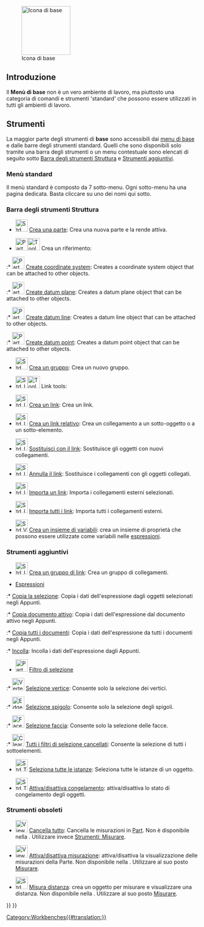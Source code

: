 <languages/>

{{Docnav/it
|[[Workbenches/it|Ambienti di lavoro]]
|[[Assembly_Workbench/it|Ambiente Assembly]]
|IconL=
|IconR=Workbench_Assembly.svg
}}

[[Image:Freecad.svg|thumb|128px|Icona di base]]

{{TOCright}}

<span id="Introduction"></span>
==Introduzione==

Il '''Menù di base''' non è un vero ambiente di lavoro, ma piuttosto una categoria di comandi e strumenti 'standard' che possono essere utilizzati in tutti gli ambienti di lavoro.

<span id="Tools"></span>
==Strumenti==

La maggior parte degli strumenti di '''base''' sono accessibili dai [[Standard_Menu/it|menu di base]] e dalle barre degli strumenti standard. Quelli che sono disponibili solo tramite una barra degli strumenti o un menu contestuale sono elencati di seguito sotto [[#Barra_degli_strumenti_Struttura|Barra degli strumenti Struttura]] e [[#Strumenti_aggiuntivi|Strumenti aggiuntivi]].

<span id="Standard_menu"></span>
===Menù standard===

Il menù standard è composto da 7 sotto-menu. Ogni sotto-menu ha una pagina dedicata. Basta cliccare su uno dei nomi qui sotto.

{{StdMenu
|
[[Std_File_Menu/it|File]]
&nbsp;&nbsp;&nbsp;
[[Std_Edit_Menu/it|Modifica]]
&nbsp;&nbsp;&nbsp;
[[Std_View_Menu/it|Visualizza]]
&nbsp;&nbsp;&nbsp;
[[Std_Tools_Menu/it|Strumenti]]
&nbsp;&nbsp;&nbsp;
[[Std_Macro_Menu/it|Macro]]
&nbsp;&nbsp;&nbsp;
[[Std_Windows_Menu/it|Finestre]]
&nbsp;&nbsp;&nbsp;
[[Std_Help_Menu/it|Aiuto]]
}}

<span id="Structure_toolbar"></span>
===Barra degli strumenti Struttura ===

* [[File:Std_Part.svg|32px]] [[Std_Part/it|Crea una parte]]: Crea una nuova parte e la rende attiva.

* <span id="Part_Datums">[[File:Part_CoordinateSystem.svg|x32px]][[Image:Toolbar_flyout_arrow_blue_background.svg|x32px]] Crea un riferimento: {{Version/it|1.1}}</span><!--Do not edit span id: the Part_Datums pages redirect here-->

:* [[File:Part_CoordinateSystem.svg|32px]] [[Part_CoordinateSystem|Create coordinate system]]: Creates a coordinate system object that can be attached to other objects. {{Version|1.1}}

:* [[File:Part_DatumPlane.svg|32px]] [[Part_DatumPlane|Create datum plane]]: Creates a datum plane object that can be attached to other objects. {{Version|1.1}}

:* [[File:Part_DatumLine.svg|32px]] [[Part_DatumLine|Create datum line]]: Creates a datum line object that can be attached to other objects. {{Version|1.1}}

:* [[File:Part_DatumPoint.svg|32px]] [[Part_DatumPoint|Create datum point]]: Creates a datum point object that can be attached to other objects. {{Version|1.1}}

* [[File:Std_Group.svg|32px]] [[Std_Group/it|Crea un gruppo]]: Crea un nuovo gruppo.

* <span id="Std_LinkActions">[[File:Std_LinkMake.svg|x32px]][[Image:Toolbar_flyout_arrow_blue_background.svg|x32px]] Link tools:</span><!--Do not edit span id: the Std_LinkActions pages redirect here-->

<div class="mw-translate-fuzzy">
* [[File:Std_LinkMake.svg|32px]] [[Std_LinkMake/it|Crea un link]]: Crea un link.
</div>

<div class="mw-translate-fuzzy">
* [[File:Std_LinkMakeRelative.svg|32px]] [[Std_LinkMakeRelative/it|Crea un link relativo]]: Crea un collegamento a un sotto-oggetto o a un sotto-elemento.
</div>

<div class="mw-translate-fuzzy">
* [[File:Std_LinkReplace.svg|32px]] [[Std_LinkReplace/it|Sostituisci con il link]]: Sostituisce gli oggetti con nuovi collegamenti.
</div>

<div class="mw-translate-fuzzy">
* [[File:Std_LinkUnlink.svg|32px]] [[Std_LinkUnlink/it|Annulla il link]]: Sostituisce i collegamenti con gli oggetti collegati.
</div>

<div class="mw-translate-fuzzy">
* [[File:Std_LinkImport.svg|32px]] [[Std_LinkImport/it|Importa un link]]: Importa i collegamenti esterni selezionati.
</div>

<div class="mw-translate-fuzzy">
* [[File:Std_LinkImportAll.svg|32px]] [[Std_LinkImportAll/it|Importa tutti i link]]: Importa tutti i collegamenti esterni.
</div>

* [[File:Std_VarSet.svg|32px]] [[Std_VarSet|Crea un insieme di variabili]]: crea un insieme di proprietà che possono essere utilizzate come variabili nelle [[Expressions/it|espressioni]]. {{Version/it|1.0}}

<span id="Additional_tools"></span>
===Strumenti aggiuntivi===

* [[File:Std_LinkMakeGroup.svg|32px]] [[Std_LinkMakeGroup/it|Crea un gruppo di link]]: Crea un gruppo di collegamenti.

<div class="mw-translate-fuzzy">
* [[Std_Expressions/it|Espressioni]]
</div>

:* [[Std_Expressions/it#Copia_la_selezione|Copia la selezione]]: Copia i dati dell'espressione dagli oggetti selezionati negli Appunti.

:* [[Std_Expressions/it#Copia_documento_attivo|Copia documento attivo]]: Copia i dati dell'espressione dal documento attivo negli Appunti.

:* [[Std_Expressions/it#Copia_tutti_i_documenti|Copia tutti i documenti]]: Copia i dati dell'espressione da tutti i documenti negli Appunti.

:* [[Std_Expressions/it#Incolla|Incolla]]: Incolla i dati dell'espressione dagli Appunti.

<div class="mw-translate-fuzzy">
* [[Image:Part_SelectFilter.svg|32px]] [[Part_SelectFilter/it|Filtro di selezione]] {{Emphasis|-- Disponibile solo se [[Part_Workbench/it|Part]] o [[PartDesign_Workbench/it|PartDesign]] sono stati caricati.}} {{Version/it|1.0}}
</div>

:* [[Image:Vertex-selection.svg|32px]] [[Part_SelectFilter/it#Selezione_vertice|Selezione vertice]]: Consente solo la selezione dei vertici.

:* [[Image:Edge-selection.svg|32px]] [[Part_SelectFilter/it#Selezione_spigolo|Selezione spigolo]]: Consente solo la selezione degli spigoli.

:* [[Image:Face-selection.svg|32px]] [[Part_SelectFilter/it#Selezione_faccia|Selezione faccia]]: Consente solo la selezione delle facce.

:* [[Image:Clear-selection.svg|32px]] [[Part_SelectFilter/it#Tutti_i_filtri_di_selezione_cancellati|Tutti i filtri di selezione cancellati]]: Consente la selezione di tutti i sottoelementi.

* [[File:Std_TreeSelectAllInstances.svg|32px]] [[Std_TreeSelectAllInstances/it|Seleziona tutte le istanze]]: Seleziona tutte le istanze di un oggetto.

<div class="mw-translate-fuzzy">
* [[File:Std_ToggleFreeze.svg|32px]] [[Std_ToggleFreeze/it|Attiva/disattiva congelamento]]: attiva/disattiva lo stato di congelamento degli oggetti.
{{Emphasis|-- Non disponibile in [[PartDesign_Workbench/it|PartDesign]].}} {{Version/it|1.0}}
</div>

<span id="Obsolete_tools"></span>
===Strumenti obsoleti===

* [[Image:View_Measure_Clear_All.svg|32px]] [[View_Measure_Clear_All/it|Cancella tutto]]: Cancella le misurazioni in [[Part_Workbench/it|Part]]. Non è disponibile nella {{VersionPlus/it|1.0}}. Utilizzare invece [[Std_Measure|Strumentiː Misurare]].

* [[Image:View_Measure_Toggle_All.svg|32px]] [[View_Measure_Toggle_All/it|Attiva/disattiva misurazione]]: attiva/disattiva la visualizzazione delle misurazioni della Parte. Non disponibile nella {{VersionPlus/it|1.0}}. Utilizzare al suo posto [[Std Measure/it|Misurare]].

* [[Image:Std_MeasureDistance.svg|32px]] [[Std_MeasureDistance/it|Misura distanza]]: crea un oggetto per misurare e visualizzare una distanza. Non disponibile nella {{VersionPlus/it|1.0}}. Utilizzare al suo posto [[Std Measure/it|Misurare]].


{{Docnav/it
|[[Workbenches/it|Ambienti di lavoro]]
|[[Assembly_Workbench/it|Ambiente Assembly]]
|IconL=
|IconR=Workbench_Assembly.svg
}}

{{Std_Base_navi{{#translation:}}}}
{{Userdocnavi{{#translation:}}}}
[[Category:Workbenches{{#translation:}}]]